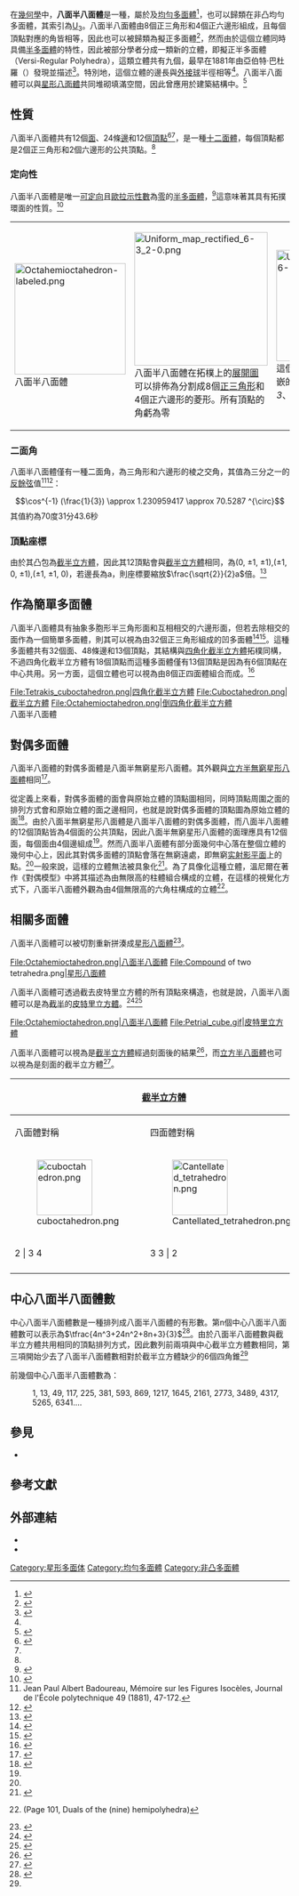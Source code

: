 {{Polyhedronbox
| name = 八面半八面體
| polyhedron = 八面半八面體
| imagename = Octahemioctahedron.png
| rotating = Octahemioctahedron.png
| rinfo = 八面半八面體
| Type = [[星形均勻多面體|星形均勻多面體]]
| Face = 12
| Edge = 24
| Vertice = 12
| Genu = [[環面|-1]]
| Coxeter_diagram = {{CDD|label3-2|branch_10ru|split2|node_1}}
| Face_type = 8個[[三角形|三角形]]{3}<br/>4個[[六邊形|六邊形]]{6}<br/>{{nowrap|存在半三角形{3/2}}}<br/>一種{{link-en|抽象多胞形|Abstract_polytope}}
| Vertice_type = 3.6.<sup>3</sup>/<sub>2</sub>.6
| Vertice_configuration = 
| Schläfli = 
| Wythoff = <sup>3</sup>/<sub>2</sub> 3 | 3
| Face_configuration = 8{3}+4{6}
| Conway = 
| Symmetry_group = O<sub>h</sub>, [4,3], *432
| Index_references = [[均勻多面體|U]]<sub>3</sub>, [[哈罗德·斯科特·麦克唐纳·考克斯特|C]]<sub>37</sub>, [[溫尼爾多面體模型列表|W]]<sub>68</sub>
| Bowers_acronym = oho
| dual = [[八面半無窮星形八面體|八面半無窮星形八面體]]
| Rotation_group = 
| Dihedral_angle = 
| Properties = [[均勻多面體|均勻]]
| 3d_image = Octahemioctahedron.stl
| vfigimage = Octahemioctahedron vertfig.png
| dual_image = Hexahemioctacron.png
| net_image = Octahemioctahedron topo net.png
}}
在[[幾何學|幾何學]]中，'''八面半八面體'''是一種{{link-en|非凸多面體|Nonconvex polyhedron}}，屬於{{link-en|均勻星形多面體|Uniform_star_polyhedron|星形多面體}}及[[均勻多面體|均勻多面體]]<ref>{{cite wolframalpha|title=Octahemioctahedron}}</ref>，也可以歸類在非凸均勻多面體，其索引為[[均勻多面體|U]]<sub>3</sub>。八面半八面體由8個正三角形和4個正六邊形組成，且每個頂點對應的角皆相等，因此也可以被歸類為擬正多面體<ref name="George 1996">{{cite web | url=https://www.georgehart.com/virtual-polyhedra/quasi-regular-index.html | title=Quasi-Regular Polyhedra | author=George W. Hart | year=1996 | access-date=2021-09-05 | archive-date=2021-08-30 | archive-url=https://web.archive.org/web/20210830100133/http://www.georgehart.com/virtual-polyhedra/quasi-regular-index.html | dead-url=no }}</ref>，然而由於這個立體同時具備[[半多面體|半多面體]]的特性，因此被部分學者分成一類新的立體，即擬正半多面體（Versi-Regular Polyhedra），這類立體共有九個，最早在1881年由亞伯特·巴杜羅（{{lang|en|Albert Badoureau}}）發現並描述<ref name="Jean Paul Albert 1881">{{Cite journal|author=Jean Paul Albert Badoureau|title=Mémoire sur les Figures Isocèles|journal=Journal de l'École polytechnique|number=49|year=1881|page=47-172}}</ref>。特別地，這個立體的邊長與[[外接球|外接球]]半徑相等<ref name="mathworld, Octahemioctahedron"/>。八面半八面體可以與[[星形八面體|星形八面體]]共同堆砌填滿空間，因此曾應用於建築結構中。<ref name="hisarligil2018geometry">{{cite journal
  |title=The Geometry of Cuboctahedra in Medieval Art in Anatolia
  |author=Hisarligil, Hakan and Hisarligil, Beyhan Bolak
  |journal=Nexus Network Journal
  |volume=20
  |number=1
  |pages=125-152
  |year=2018
  |publisher=Springer}}</ref>

== 性質 ==
八面半八面體共有12個[[面_(幾何)|面]]、24條[[邊_(幾何)|邊]]和12個[[頂點_(幾何)|頂點]]<ref name="mathconsult">{{cite web|url=https://www.mathconsult.ch/static/unipoly/03.html|title=Uniform Polyhedra 03: Octahemioctahedron|publisher=mathconsult|accessdate=2016-08-31|archive-date=2020-02-17|archive-url=https://web.archive.org/web/20200217103605/http://www.mathconsult.ch/static/unipoly/03.html|dead-url=no}}</ref><ref name="bulatov.org"/>，是一種[[十二面體|十二面體]]，每個頂點都是2個正三角形和2個六邊形的公共頂點。<ref name="mathconsult"/>

=== 定向性 ===
八面半八面體是唯一[[可定向|可定向]]且[[歐拉示性數|歐拉示性數]]為[[0|零]]的[[半多面體|半多面體]]，<ref>{{cite web|url=http://homepages.wmich.edu/~drichter/octahemiocta.htm|archiveurl=https://web.archive.org/web/20160314100222/http://homepages.wmich.edu/~drichter/octahemiocta.htm|archivedate=2016-03-14|title=The Octahemioctahedron|publisher=西密西根大學|accessdate=2016-08-31|dead-url=no}}</ref>這意味著其具有拓撲環面的性質。<ref>{{cite web|url=http://homepages.wmich.edu/~drichter/octahemiocta.htm|title=The Octahemioctahedron|author=David A. Richter|access-date=2016-08-31|archive-date=2016-03-14|archive-url=https://web.archive.org/web/20160314100222/http://homepages.wmich.edu/~drichter/octahemiocta.htm|dead-url=no}}</ref>
{| class=wikitable width=540
|- valign=top
|[[File:Octahemioctahedron-labeled.png|200px]]<br/>八面半八面體 
|[[File:Uniform_map_rectified_6-3_2-0.png|240px]]<br/>八面半八面體在拓樸上的[[展開圖|展開圖]]可以排佈為分割成8個[[正三角形|正三角形]]和4個正六邊形的菱形。所有頂點的角虧為零
|[[File:Uniform_map_rectified_6-3_2-0-pattern.png|200px]]<br/>這個展開圖是截半六邊形鑲嵌的一部份，在{{link-en|威佐夫符號|Wythoff symbol}}中計為''3 3 | 3''、{{link-en|考克斯特-狄肯記號|Coxeter-Dynkin diagram}}計為{{CDD|branch_11|split2|node}}
|}

=== 二面角 ===
八面半八面體僅有一種二面角，為三角形和六邊形的棱之交角，其值為三分之一的[[反餘弦|反餘弦]]值<ref>Jean Paul Albert Badoureau, Mémoire sur les Figures Isocèles,
Journal de l'École polytechnique 49 (1881), 47-172.</ref><ref>{{cite web|url=http://dmccooey.com/polyhedra/Octahemioctahedron.html|title=Versi-Regular Polyhedra: Octahemioctahedron|publisher=dmccooey.com|accessdate=2016-08-31|archive-date=2019-10-03|archive-url=https://web.archive.org/web/20191003005538/http://dmccooey.com/polyhedra/Octahemioctahedron.html|dead-url=no}}</ref>：
:<math>\cos^{-1} (\frac{1}{3}) \approx 1.230959417 \approx 70.5287 ^{\circ}</math>
其值約為70度31分43.6秒

=== 頂點座標 ===
由於其凸包為[[截半立方體|截半立方體]]，因此其12頂點會與[[截半立方體|截半立方體]]相同，為(0, ±1, ±1),(±1, 0, ±1),(±1, ±1, 0)，若邊長為a，則座標要縮放<math>\frac{\sqrt{2}}{2}a</math>倍。<ref>{{cite klitzing|oho.htm|rooturl=incmats|title=octahemioctahedron, oho|access-date=2021-09-06|archive-date=2021-01-23|archive-url=https://web.archive.org/web/20210123035753/https://www.bendwavy.org/klitzing/incmats/oho.htm|dead-url=no}}</ref>

== 作為簡單多面體 ==
八面半八面體具有抽象多胞形半三角形面和互相相交的六邊形面，但若去除相交的面作為一個簡單多面體，則其可以視為由32個正三角形組成的凹多面體<ref>{{Cite web |url=http://www.korthalsaltes.com/pdf/octahemioctahedron.pdf |author=Gijs Korthals Altes |title=作為簡單多面體的八面半八面體展開圖 |website=korthalsaltes.com |archive-date=2016-06-15 |archive-url=https://web.archive.org/web/20160615144703/http://www.korthalsaltes.com/pdf/octahemioctahedron.pdf |access-date=2016-08-31 |dead-url=yes }}</ref><ref>{{cite web| url=https://www.software3d.com/OctHemiOct.php| title=Octahemioctahedron| publisher=software3d.com| author=Robert Webb| access-date=2021-09-07| archive-date=2021-07-29| archive-url=https://web.archive.org/web/20210729042354/https://www.software3d.com/OctHemiOct.php| dead-url=no}}</ref>。這種多面體共有32個面、48條邊和13個頂點，其結構與[[四角化截半立方體|四角化截半立方體]]拓樸同構，不過四角化截半立方體有18個頂點而這種多面體僅有13個頂點是因為有6個頂點在中心共用。另一方面，這個立體也可以視為由8個正四面體組合而成。<ref name=wenninger1974polyhedron>{{cite book
  |title=Polyhedron Models
  |author=Wenninger, M.J.
  |isbn=9780521098595
  |lccn=69010200
  |url=https://books.google.com.tw/books?id=N8lX2T-4njIC
  |year=1974
  |publisher=Cambridge University Press
  |access-date=2021-09-06
  |archive-date=2021-08-31
  |archive-url=https://web.archive.org/web/20210831094821/https://books.google.com.tw/books?id=N8lX2T-4njIC
  |dead-url=no
  }}</ref>{{rp|103}}
<gallery>
File:Tetrakis_cuboctahedron.png|四角化截半立方體
File:Cuboctahedron.png|截半立方體
File:Octahemioctahedron.png|倒四角化截半立方體<br/>八面半八面體
</gallery>

== 對偶多面體 ==
{{Polyhedronbox
| name = 八面半無窮星形八面體
| polyhedron = 八面半無窮星形八面體
| imagename = Hexahemioctacron.png
| rotating = Hexahemioctacron.png
| Coxeter_diagram = {{CDD|label3-2|branch fh f1 10ru|split2|node_fh}}
| rinfo = 八面半無窮星形八面體
| Type = 星形多面體
| Face = 12
| Edge = 24
| Vertice = 12
| Face_type = 12個四條稜的{{link-en|抽象多胞形|Abstract_polytope}}
| Vertice_type = 每個頂點周圍都有3個面
| Symmetry_group = O<sub>h</sub>, [4,3], *432
| Index_references = DU<sub>3</sub>
| dual = [[#top|八面半八面體]]
| Properties = 
| dual_image = Octahemioctahedron.png
}}
八面半八面體的對偶多面體是八面半無窮星形八面體。其外觀與[[立方半無窮星形八面體|立方半無窮星形八面體]]相同<ref>{{cite mathworld|urlname=Octahemioctacron|title=Octahemioctacron}}</ref>。

從定義上來看，對偶多面體的面會與原始立體的頂點圖相同，同時頂點周圍之面的排列方式會和原始立體的面之邊相同，也就是說對偶多面體的頂點圖為原始立體的面<ref>{{cite mathworld|urlname=DualPolyhedron|title=Dual Polyhedron}}</ref>。由於八面半無窮星形八面體是八面半八面體的對偶多面體，而八面半八面體的12個頂點皆為4個面的公共頂點，因此八面半無窮星形八面體的面理應具有12個面，每個面由4個邊組成<ref name="bulatov.org"/>。然而八面半八面體有部分面幾何中心落在整個立體的幾何中心上，因此其對偶多面體的頂點會落在無窮遠處，即無窮[[实射影平面|实射影平面]]上的點。<ref name="Wenninger 2003"/>一般來說，這樣的立體無法被具象化<ref name="bulatov.org">{{Cite web |author=Vladimir Bulatov |url=http://bulatov.org/polyhedra/dual/ud08.html |title=octahemioctacron |publisher=Polyhedra Collection, bulatov.org |accessdate=2021-07-30 |archive-date=2020-02-23 |archive-url=https://web.archive.org/web/20200223124025/http://www.bulatov.org/polyhedra/dual/ud08.html |dead-url=no }}</ref>。為了具像化這種立體，溫尼爾在著作《對偶模型》中將其描述為由無限高的柱體組合構成的立體，在這樣的視覺化方式下，八面半八面體外觀為由4個無限高的六角柱構成的立體<ref name="Wenninger 2003">{{Citation | last1=Wenninger | first1=Magnus | title=Dual Models | publisher=[[Cambridge_University_Press|Cambridge University Press]] | isbn=978-0-521-54325-5 |mr=730208 | orig-year=1983| year=2003 | doi=10.1017/CBO9780511569371}} (Page 101, Duals of the (nine) hemipolyhedra)</ref>。

== 相關多面體 ==
八面半八面體可以被切割重新拼湊成[[星形八面體|星形八面體]]<ref name="hisarligil2019third">{{cite journal
  |title=The third dimension of the Magdouh Mosaic in Antioch
  |author=HİSARLIGİL, Hakan and HİSARLIGİL, Beyhan BOLAK
  |journal=Journal of Mosaic Research
  |number=12
  |pages=107-118},
  |year=2019}}</ref>。
<gallery>
File:Octahemioctahedron.png|八面半八面體
File:Compound of two tetrahedra.png|[[星形八面體|星形八面體]]
</gallery>

八面半八面體可透過截去皮特里立方體的所有頂點來構造，也就是說，八面半八面體可以是為[[截半|截半]]的[[皮特里立方體|皮特里立方體]]。<ref name= "Regular Map Petrial cube" >{{cite web | url = http://www.weddslist.com/rmdb/map.php?a=R1.t2-2p | title ={6,3}<sub>(2,2)</sub>, Petrie dual of the cube | publisher=Regular Map database - map details | accessdate=2021-07-30}}</ref><ref name= "Regular Map octahemioctahedron" >{{cite web | url = http://www.weddslist.com/rmdb/map.php?a=Q1.t2-2 | title = octahemioctahedron | publisher = Regular Map database - map details | accessdate = 2021-07-30 | archive-date = 2021-07-25 | archive-url = https://web.archive.org/web/20210725165846/http://www.weddslist.com/rmdb/map.php?a=Q1.t2-2 | dead-url = no }}</ref>
<gallery>
File:Octahemioctahedron.png|八面半八面體
File:Petrial_cube.gif|[[皮特里立方體|皮特里立方體]]
</gallery>

八面半八面體可以視為是[[截半立方體|截半立方體]]經過刻面後的結果<ref name="mathworld, Octahemioctahedron">{{cite mathworld|urlname=Octahemioctahedron |title=Octahemioctahedron }}</ref>，而[[立方半八面體|立方半八面體]]也可以視為是刻面的截半立方體<ref>{{cite mathworld|urlname=Cubohemioctahedron |title=Cubohemioctahedron}}</ref>。
{| class="wikitable" width="500"
|- align=center
!colspan=2|[[截半立方體|截半立方體]]
!rowspan=2|[[立方半八面體|立方半八面體]]
!colspan=2|八面半八面體
|- align=center
!八面體對稱
!四面體對稱
!八面體對稱
!四面體對稱
|- align=center valign=top
| [[Image:cuboctahedron.png|100px]]
| [[File:Cantellated_tetrahedron.png|100px]]
| [[Image:cubohemioctahedron.png|100px]]
| [[Image:octahemioctahedron.png|100px]]
| [[File:Octahemioctahedron_3-color.png|100px]]
|- align=center
! 2 | 3 4
! 3 3 | 2
! 4/3 4 | 3
!
! 3/2 3 | 3
|- align=center
| {{CDD|node|4|node_1|3|node}}
| {{CDD|nodes_11|split2|node}}
| {{CDD|label4-3|branch_10ru|split2|node_1}}
|
| {{CDD|label3-2|branch_10ru|split2|node_1}}
|}

== 中心八面半八面體數 ==
中心八面半八面體數是一種排列成八面半八面體的有形數。第n個中心八面半八面體數可以表示為<math>\tfrac{4n^3+24n^2+8n+3}{3}</math><ref name="oeis">{{cite OEIS|sequencenumber=A274974|name=Centered octahemioctahedral numbers}}</ref>。由於八面半八面體數與截半立方體共用相同的頂點排列方式，因此數列前兩項與中心截半立方體數{{OEIS|A005902}}相同，第三項開始少去了八面半八面體數相對於截半立方體缺少的6個四角錐<ref name="oeis"/>

前幾個中心八面半八面體數為：
:1, 13, 49, 117, 225, 381, 593, 869, 1217, 1645, 2161, 2773, 3489, 4317, 5265, 6341....{{OEIS|A274974}}

== 參見 ==
*{{link-en|五複合八面半八面體|Compound of five octahemioctahedra}}

== 參考文獻 ==
{{refbegin|2}}
{{reflist}}
{{refend}}

== 外部連結 ==
* {{mathworld | urlname = Octahemioctahedron| title = 八面半八面體 }}
* {{mathworld | urlname = Octahemioctacron| title = 八面半無窮星形八面體 }}

{{半多面體導航}}

[[Category:星形多面体|Category:星形多面体]]
[[Category:均勻多面體|Category:均勻多面體]]
[[Category:非凸多面體|Category:非凸多面體]]